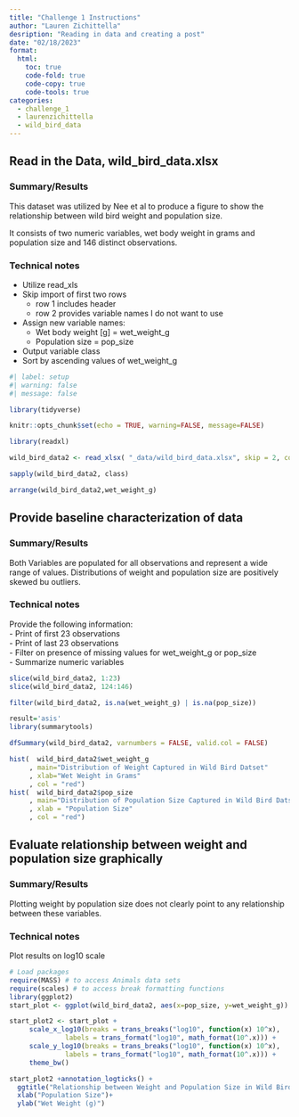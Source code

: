 ```yaml
---
title: "Challenge 1 Instructions"
author: "Lauren Zichittella"
desription: "Reading in data and creating a post"
date: "02/18/2023"
format:
  html:
    toc: true
    code-fold: true
    code-copy: true
    code-tools: true
categories:
  - challenge_1
  - laurenzichittella
  - wild_bird_data
---
```


## Read in the Data, wild_bird_data.xlsx  

### Summary/Results  

This dataset was utilized by Nee et al to produce a figure to show the relationship
between wild bird weight and population size. 

It consists of two numeric variables, wet body weight in grams and population size
and 146 distinct observations. 

### Technical notes  
- Utilize read_xls  
- Skip import of first two rows  
  - row 1 includes header   
  - row 2 provides variable names I do not want to use  
- Assign new variable names: 
    - Wet body weight [g] = wet_weight_g  
    - Population size = pop_size  
- Output variable class       
- Sort by ascending values of wet_weight_g 


```r
#| label: setup
#| warning: false
#| message: false

library(tidyverse)

knitr::opts_chunk$set(echo = TRUE, warning=FALSE, message=FALSE)

library(readxl)

wild_bird_data2 <- read_xlsx( "_data/wild_bird_data.xlsx", skip = 2, col_names = c("wet_weight_g", "pop_size"))

sapply(wild_bird_data2, class)

arrange(wild_bird_data2,wet_weight_g)
```

## Provide baseline characterization of data 

### Summary/Results  
Both Variables are populated for all observations and represent a wide range of values. Distributions of weight and population size are positively skewed bu outliers. 

### Technical notes

Provide the following information:   
- Print of first 23 observations   
- Print of last 23 observations   
- Filter on presence of missing values for wet_weight_g or pop_size   
- Summarize numeric variables  

```r

slice(wild_bird_data2, 1:23)
slice(wild_bird_data2, 124:146)

filter(wild_bird_data2, is.na(wet_weight_g) | is.na(pop_size))

result='asis'
library(summarytools)

dfSummary(wild_bird_data2, varnumbers = FALSE, valid.col = FALSE)

hist(  wild_bird_data2$wet_weight_g
     , main="Distribution of Weight Captured in Wild Bird Datset"
     , xlab="Wet Weight in Grams"
     , col = "red")
hist(  wild_bird_data2$pop_size
     , main="Distribution of Population Size Captured in Wild Bird Datset"
     , xlab = "Population Size"
     , col = "red")

```

## Evaluate relationship between weight and population size graphically 

### Summary/Results  
Plotting weight by population size does not clearly point to any relationship between these variables.  

### Technical notes
Plot results on log10 scale

```r
# Load packages
require(MASS) # to access Animals data sets
require(scales) # to access break formatting functions
library(ggplot2)
start_plot <- ggplot(wild_bird_data2, aes(x=pop_size, y=wet_weight_g)) + geom_point()

start_plot2 <- start_plot +
     scale_x_log10(breaks = trans_breaks("log10", function(x) 10^x),
              labels = trans_format("log10", math_format(10^.x))) +
     scale_y_log10(breaks = trans_breaks("log10", function(x) 10^x),
              labels = trans_format("log10", math_format(10^.x))) +
     theme_bw() 

start_plot2 +annotation_logticks() +
  ggtitle("Relationship between Weight and Population Size in Wild Birds") +
  xlab("Population Size")+
  ylab("Wet Weight (g)")

```
